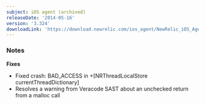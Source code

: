 ```yaml
---
subject: iOS agent (archived)
releaseDate: '2014-05-16'
version: '3.324'
downloadLink: 'https://download.newrelic.com/ios_agent/NewRelic_iOS_Agent_3.324.zip'
---
```


### Notes

**Fixes**

* Fixed crash: BAD_ACCESS in +\[NRThreadLocalStore currentThreadDictionary]
* Resolves a warning from Veracode SAST about an unchecked return from a malloc call

